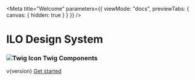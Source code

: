 
<Meta
  title="Welcome"
  parameters={{ viewMode: "docs", previewTabs: { canvas: { hidden: true } } }}
/>

<div class="welcome">
  <h1 class="welcome--title">ILO Design System</h1>
  <h3 class="welcome--subtitle">
    <img
      src="../../storybook-static/sb-common-assets/twig.svg"
      alt="Twig Icon"
    />
    <span class="welcome--subtitle">Twig Components</span>
  </h3>
  <span class="welcome--version">v{version}</span>
  <a
    class="ilo--button ilo--button--large ilo--button--primary optionalclass"
    href="/docs/get-started-introduction--page"
    target="true"
    rel="noopener noreferrer"
  >
    <span class="link__label">Get started</span>
  </a>
  <div>
    <div class="triangle triangle1"></div>
    <div class="triangle triangle2"></div>
    <div class="triangle triangle3"></div>
  </div>
</div>
